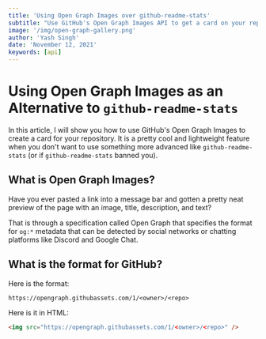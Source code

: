 ```yaml
---
title: 'Using Open Graph Images over github-readme-stats'
subtitle: "Use GitHub's Open Graph Images API to get a card on your repository"
image: '/img/open-graph-gallery.png'
author: 'Yash Singh'
date: 'November 12, 2021'
keywords: [api]
---
```


# Using Open Graph Images as an Alternative to `github-readme-stats`

In this article, I will show you how to use GitHub's Open Graph Images to
create a card for your repository. It is a pretty cool and lightweight
feature when you don't want to use something more advanced like
`github-readme-stats` (or if `github-readme-stats` banned you).

## What is Open Graph Images?

Have you ever pasted a link into a message bar and gotten a pretty neat preview
of the page with an image, title, description, and text?

That is through a specification called Open Graph that specifies the format for `og:*`
metadata that can be detected by social networks or chatting platforms like Discord
and Google Chat.

## What is the format for GitHub?

Here is the format:

```text
https://opengraph.githubassets.com/1/<owner>/<repo>
```

Here is it in HTML:

```html
<img src="https://opengraph.githubassets.com/1/<owner>/<repo>" />
```
